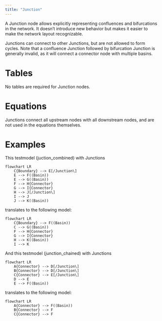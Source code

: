 ```yaml
---
title: "Junction"
---
```


A Junction node allows explicitly representing confluences and bifurcations in the network. It doesn't introduce new behavior but makes it easier to make the network layout recognizable.

Junctions can connect to other Junctions, but are not allowed to form cycles. Note that a confluence Junction followed by bifurcation Junction is generally invalid, as it will connect a connector node with multiple basins.


# Tables

No tables are required for Junction nodes.

# Equations

Junctions connect all upstream nodes with all downstream nodes,
and are not used in the equations themselves.

# Examples

This testmodel (juction_combined) with Junctions
```mermaid
flowchart LR
    C{Boundary} --> E[/Junction\]
    E --> F((Basin))
    E --> G((Basin))
    F --> H{Connector}
    G --> I{Connector}
    H --> J[/Junction\]
    I --> J
    J --> K((Basin))
```

translates to the following model:

```mermaid
flowchart LR
    C{Boundary} --> F((Basin))
    C --> G((Basin))
    F --> H{Connector}
    G --> I{Connector}
    H --> K((Basin))
    I --> K
```

And this testmodel (junction_chained) with Junctions

```mermaid
flowchart LR
    A{Connector} --> D[/Junction\]
    B{Connector} --> D[/Junction\]
    C{Connector} --> E[/Junction\]
    D --> E
    E --> F((Basin))
```

translates to the following model:

```mermaid
flowchart LR
    A{Connector} --> F((Basin))
    B{Connector} --> F
    C{Connector} --> F
```
